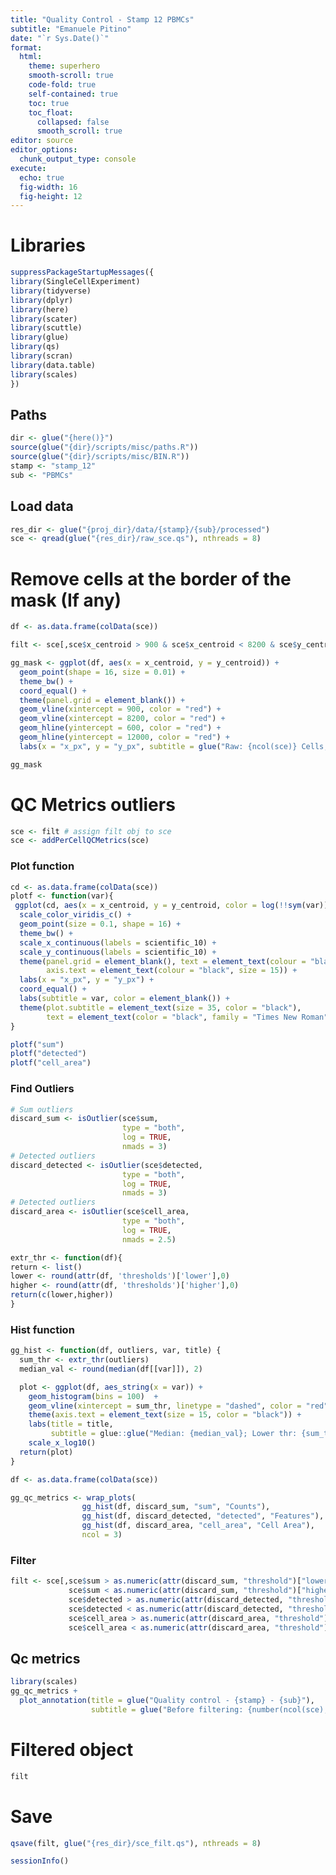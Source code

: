 ```yaml
---
title: "Quality Control - Stamp 12 PBMCs"
subtitle: "Emanuele Pitino"
date: "`r Sys.Date()`"
format: 
  html:
    theme: superhero
    smooth-scroll: true
    code-fold: true
    self-contained: true
    toc: true
    toc_float: 
      collapsed: false
      smooth_scroll: true
editor: source
editor_options: 
  chunk_output_type: console
execute:
  echo: true
  fig-width: 16     
  fig-height: 12 
---
```


# Libraries
```r
suppressPackageStartupMessages({
library(SingleCellExperiment)
library(tidyverse)
library(dplyr)
library(here)
library(scater)
library(scuttle)
library(glue)
library(qs)
library(scran)
library(data.table)
library(scales)
})
```

## Paths
```r
dir <- glue("{here()}")
source(glue("{dir}/scripts/misc/paths.R"))
source(glue("{dir}/scripts/misc/BIN.R"))
stamp <- "stamp_12"
sub <- "PBMCs"
```

## Load data
```r
res_dir <- glue("{proj_dir}/data/{stamp}/{sub}/processed")
sce <- qread(glue("{res_dir}/raw_sce.qs"), nthreads = 8)
```

# Remove cells at the border of the mask (If any)
```r
df <- as.data.frame(colData(sce))

filt <- sce[,sce$x_centroid > 900 & sce$x_centroid < 8200 & sce$y_centroid > 600 & sce$y_centroid < 12000]

gg_mask <- ggplot(df, aes(x = x_centroid, y = y_centroid)) +
  geom_point(shape = 16, size = 0.01) +
  theme_bw() +
  coord_equal() +
  theme(panel.grid = element_blank()) +
  geom_vline(xintercept = 900, color = "red") +
  geom_vline(xintercept = 8200, color = "red") +
  geom_hline(yintercept = 600, color = "red") +
  geom_hline(yintercept = 12000, color = "red") +
  labs(x = "x_px", y = "y_px", subtitle = glue("Raw: {ncol(sce)} Cells; Filt: {ncol(filt)} Cells"))

gg_mask
```

# QC Metrics outliers
```r
sce <- filt # assign filt obj to sce
sce <- addPerCellQCMetrics(sce)
```

### Plot function
```r
cd <- as.data.frame(colData(sce))
plotf <- function(var){
 ggplot(cd, aes(x = x_centroid, y = y_centroid, color = log(!!sym(var)))) + 
  scale_color_viridis_c() + 
  geom_point(size = 0.1, shape = 16) +
  theme_bw() + 
  scale_x_continuous(labels = scientific_10) + 
  scale_y_continuous(labels = scientific_10) +
  theme(panel.grid = element_blank(), text = element_text(colour = "black", size = 20), 
        axis.text = element_text(colour = "black", size = 15)) +
  labs(x = "x_px", y = "y_px") +
  coord_equal() +
  labs(subtitle = var, color = element_blank()) +
  theme(plot.subtitle = element_text(size = 35, color = "black"),
        text = element_text(color = "black", family = "Times New Roman"))
}
```

```r
plotf("sum")
plotf("detected")
plotf("cell_area")
```

### Find Outliers
```r
# Sum outliers
discard_sum <- isOutlier(sce$sum, 
                         type = "both", 
                         log = TRUE,
                         nmads = 3)
# Detected outliers
discard_detected <- isOutlier(sce$detected, 
                         type = "both", 
                         log = TRUE,
                         nmads = 3)
# Detected outliers
discard_area <- isOutlier(sce$cell_area, 
                         type = "both", 
                         log = TRUE,
                         nmads = 2.5)
```

```r
extr_thr <- function(df){
return <- list()
lower <- round(attr(df, 'thresholds')['lower'],0)
higher <- round(attr(df, 'thresholds')['higher'],0)
return(c(lower,higher))
}
```

### Hist function
```r
gg_hist <- function(df, outliers, var, title) {
  sum_thr <- extr_thr(outliers)
  median_val <- round(median(df[[var]]), 2)

  plot <- ggplot(df, aes_string(x = var)) + 
    geom_histogram(bins = 100)  + 
    geom_vline(xintercept = sum_thr, linetype = "dashed", color = "red") + 
    theme(axis.text = element_text(size = 15, color = "black")) + 
    labs(title = title, 
         subtitle = glue::glue("Median: {median_val}; Lower thr: {sum_thr[1]}; Higher thr: {sum_thr[2]}")) + 
    scale_x_log10() 
  return(plot)
}
```

```r
df <- as.data.frame(colData(sce))
```

```r
gg_qc_metrics <- wrap_plots(
                gg_hist(df, discard_sum, "sum", "Counts"),
                gg_hist(df, discard_detected, "detected", "Features"),
                gg_hist(df, discard_area, "cell_area", "Cell Area"),
                ncol = 3)
```

### Filter
```r
filt <- sce[,sce$sum > as.numeric(attr(discard_sum, "threshold")["lower"]) &
             sce$sum < as.numeric(attr(discard_sum, "threshold")["higher"]) &
             sce$detected > as.numeric(attr(discard_detected, "threshold")["lower"]) &
             sce$detected < as.numeric(attr(discard_detected, "threshold")["higher"]) &
             sce$cell_area > as.numeric(attr(discard_area, "threshold")["lower"]) &
             sce$cell_area < as.numeric(attr(discard_area, "threshold")["higher"])]
```

## Qc metrics
```r
library(scales)
gg_qc_metrics +
  plot_annotation(title = glue("Quality control - {stamp} - {sub}"),
                  subtitle = glue("Before filtering: {number(ncol(sce), big.mark = '.')} C; After filtering: {number(ncol(filt), big.mark = '.')} C")) 
```

# Filtered object
```r
filt
```

# Save
```r
qsave(filt, glue("{res_dir}/sce_filt.qs"), nthreads = 8)
```


```r
sessionInfo()
```